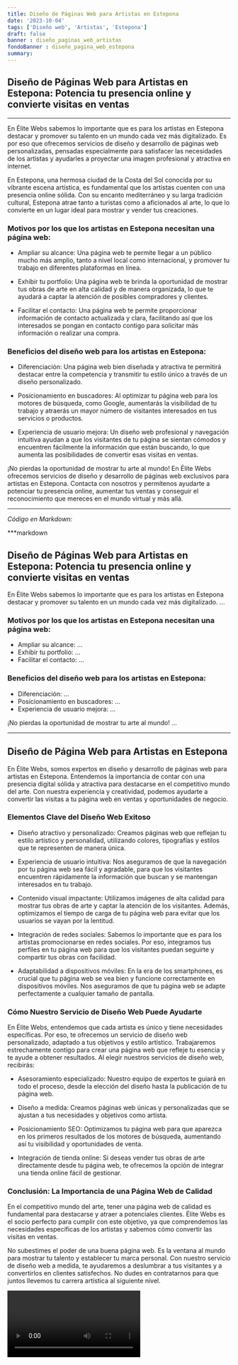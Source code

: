 ```yaml
---
title: Diseño de Páginas Web para Artistas en Estepona
date: '2023-10-04'
tags: ['Diseño web', 'Artistas', 'Estepona']
draft: false
banner : diseño_paginas_web_artistas
fondoBanner : diseño_pagina_web_estepona
summary: 
---
```


## Diseño de Páginas Web para Artistas en Estepona: Potencia tu presencia online y convierte visitas en ventas

---

En Élite Webs sabemos lo importante que es para los artistas en Estepona destacar y promover su talento en un mundo cada vez más digitalizado. Es por eso que ofrecemos servicios de diseño y desarrollo de páginas web personalizadas, pensadas especialmente para satisfacer las necesidades de los artistas y ayudarles a proyectar una imagen profesional y atractiva en internet.

En Estepona, una hermosa ciudad de la Costa del Sol conocida por su vibrante escena artística, es fundamental que los artistas cuenten con una presencia online sólida. Con su encanto mediterráneo y su larga tradición cultural, Estepona atrae tanto a turistas como a aficionados al arte, lo que lo convierte en un lugar ideal para mostrar y vender tus creaciones.

### Motivos por los que los artistas en Estepona necesitan una página web:

- Ampliar su alcance: Una página web te permite llegar a un público mucho más amplio, tanto a nivel local como internacional, y promover tu trabajo en diferentes plataformas en línea.

- Exhibir tu portfolio: Una página web te brinda la oportunidad de mostrar tus obras de arte en alta calidad y de manera organizada, lo que te ayudará a captar la atención de posibles compradores y clientes.

- Facilitar el contacto: Una página web te permite proporcionar información de contacto actualizada y clara, facilitando así que los interesados se pongan en contacto contigo para solicitar más información o realizar una compra.

### Beneficios del diseño web para los artistas en Estepona:

- Diferenciación: Una página web bien diseñada y atractiva te permitirá destacar entre la competencia y transmitir tu estilo único a través de un diseño personalizado.

- Posicionamiento en buscadores: Al optimizar tu página web para los motores de búsqueda, como Google, aumentarás la visibilidad de tu trabajo y atraerás un mayor número de visitantes interesados en tus servicios o productos.

- Experiencia de usuario mejora: Un diseño web profesional y navegación intuitiva ayudan a que los visitantes de tu página se sientan cómodos y encuentren fácilmente la información que están buscando, lo que aumenta las posibilidades de convertir esas visitas en ventas.

¡No pierdas la oportunidad de mostrar tu arte al mundo! En Élite Webs ofrecemos servicios de diseño y desarrollo de páginas web exclusivos para artistas en Estepona. Contacta con nosotros y permítenos ayudarte a potenciar tu presencia online, aumentar tus ventas y conseguir el reconocimiento que mereces en el mundo virtual y más allá.

---
*Código en Markdown:*

***markdown
## Diseño de Páginas Web para Artistas en Estepona: Potencia tu presencia online y convierte visitas en ventas

En Élite Webs sabemos lo importante que es para los artistas en Estepona destacar y promover su talento en un mundo cada vez más digitalizado. ...

### Motivos por los que los artistas en Estepona necesitan una página web:

- Ampliar su alcance: ...
- Exhibir tu portfolio: ...
- Facilitar el contacto: ...

### Beneficios del diseño web para los artistas en Estepona:

- Diferenciación: ...
- Posicionamiento en buscadores: ...
- Experiencia de usuario mejora: ...

¡No pierdas la oportunidad de mostrar tu arte al mundo! ...
***


<GifSeo />

<Cta />

## Diseño de Página Web para Artistas en Estepona

En Élite Webs, somos expertos en diseño y desarrollo de páginas web para artistas en Estepona. Entendemos la importancia de contar con una presencia digital sólida y atractiva para destacarse en el competitivo mundo del arte. Con nuestra experiencia y creatividad, podemos ayudarte a convertir las visitas a tu página web en ventas y oportunidades de negocio.

### Elementos Clave del Diseño Web Exitoso

- Diseño atractivo y personalizado: Creamos páginas web que reflejan tu estilo artístico y personalidad, utilizando colores, tipografías y estilos que te representen de manera única.

- Experiencia de usuario intuitiva: Nos aseguramos de que la navegación por tu página web sea fácil y agradable, para que los visitantes encuentren rápidamente la información que buscan y se mantengan interesados en tu trabajo.

- Contenido visual impactante: Utilizamos imágenes de alta calidad para mostrar tus obras de arte y captar la atención de los visitantes. Además, optimizamos el tiempo de carga de tu página web para evitar que los usuarios se vayan por la lentitud.

- Integración de redes sociales: Sabemos lo importante que es para los artistas promocionarse en redes sociales. Por eso, integramos tus perfiles en tu página web para que los visitantes puedan seguirte y compartir tus obras con facilidad.

- Adaptabilidad a dispositivos móviles: En la era de los smartphones, es crucial que tu página web se vea bien y funcione correctamente en dispositivos móviles. Nos aseguramos de que tu página web se adapte perfectamente a cualquier tamaño de pantalla.

### Cómo Nuestro Servicio de Diseño Web Puede Ayudarte

En Élite Webs, entendemos que cada artista es único y tiene necesidades específicas. Por eso, te ofrecemos un servicio de diseño web personalizado, adaptado a tus objetivos y estilo artístico. Trabajaremos estrechamente contigo para crear una página web que refleje tu esencia y te ayude a obtener resultados. Al elegir nuestros servicios de diseño web, recibirás:

- Asesoramiento especializado: Nuestro equipo de expertos te guiará en todo el proceso, desde la elección del diseño hasta la publicación de tu página web.

- Diseño a medida: Creamos páginas web únicas y personalizadas que se ajustan a tus necesidades y objetivos como artista.

- Posicionamiento SEO: Optimizamos tu página web para que aparezca en los primeros resultados de los motores de búsqueda, aumentando así tu visibilidad y oportunidades de venta.

- Integración de tienda online: Si deseas vender tus obras de arte directamente desde tu página web, te ofrecemos la opción de integrar una tienda online fácil de gestionar.

### Conclusión: La Importancia de una Página Web de Calidad

En el competitivo mundo del arte, tener una página web de calidad es fundamental para destacarse y atraer a potenciales clientes. Élite Webs es el socio perfecto para cumplir con este objetivo, ya que comprendemos las necesidades específicas de los artistas y sabemos cómo convertir las visitas en ventas.

No subestimes el poder de una buena página web. Es la ventana al mundo para mostrar tu talento y establecer tu marca personal. Con nuestro servicio de diseño web a medida, te ayudaremos a deslumbrar a tus visitantes y a convertirlos en clientes satisfechos. No dudes en contratarnos para que juntos llevemos tu carrera artística al siguiente nivel.

<Video />

<CtaBot job='Artistas' city='Estepona'/>

<Gmaps query='Estepona+españa+maps' />